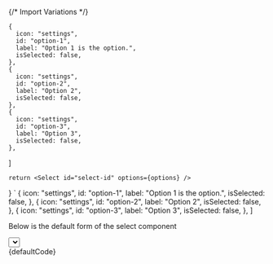 
{/* Import Variations */}



    {
      icon: "settings",
      id: "option-1",
      label: "Option 1 is the option.",
      isSelected: false,
	},
    {
      icon: "settings",
      id: "option-2",
      label: "Option 2",
      isSelected: false,
    },
    {
      icon: "settings",
      id: "option-3",
      label: "Option 3",
      isSelected: false,
    },
  ]

    return <Select id="select-id" options={options} />
  }
`
	{
		icon: "settings",
		id: "option-1",
		label: "Option 1 is the option.",
		isSelected: false,
	},
	{
		icon: "settings",
		id: "option-2",
		label: "Option 2",
		isSelected: false,
	},
	{
		icon: "settings",
		id: "option-3",
		label: "Option 3",
		isSelected: false,
	},
]

<Section contained={true} style={{ paddingTop: 30 }}>
	<p>Below is the default form of the select component</p>
	<div className="sui-wrap sui-theme--light" style={{ marginBottom: 30 }}>
		<Select id="select-id" options={options} />
	</div>
	<Snippet language="js">{defaultCode}</Snippet>
</Section>

<Section title="States & Types" style={{ paddingTop: 0 }}>
	<Switcher>
		<div label="States" value="states">
			<States />
		</div>
		<div label="Types" value="types">
			<Types />
		</div>
	</Switcher>
</Section>
